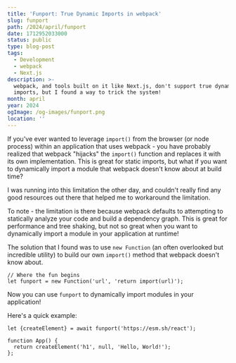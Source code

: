 ```yaml
---
title: 'Funport: True Dynamic Imports in webpack'
slug: funport
path: /2024/april/funport
date: 1712952033000
status: public
type: blog-post
tags:
  - Development
  - webpack
  - Next.js
description: >-
  webpack, and tools built on it like Next.js, don't support true dynamic
  imports, but I found a way to trick the system!
month: april
year: 2024
ogImage: /og-images/funport.png
location: ''
---
```



If you've ever wanted to leverage `import()` from the browser (or node process) within an application that uses webpack - you have probably realized that webpack "hijacks" the `import()` function and replaces it with its own implementation. This is great for static imports, but what if you want to dynamically import a module that webpack doesn't know about at build time?

I was running into this limitation the other day, and couldn't really find any good resources out there that helped me to workaround the limitation.

To note - the limitation is there because webpack defaults to attempting to statically analyze your code and build a dependency graph. This is great for performance and tree shaking, but not so great when you want to dynamically import a module in your application at runtime!

The solution that I found was to use `new Function` (an often overlooked but incredible utility) to build our own `import()` method that webpack doesn't know about.

```tsx
// Where the fun begins
let funport = new Function('url', 'return import(url)');
```

Now you can use `funport` to dynamically import modules in your application!

Here's a quick example:

```tsx
let {createElement} = await funport('https://esm.sh/react');

function App() {
  return createElement('h1', null, 'Hello, World!');
};
```
